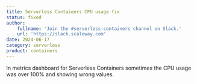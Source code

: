 ```yaml
---
title: Serverless Contaienrs CPU usage fix
status: fixed
author:
    fullname: 'Join the #serverless-containers channel on Slack.'
    url: 'https://slack.scaleway.com'
date: 2024-06-17
category: serverless
product: containers
---
```


In metrics dashboard for Serverless Containers sometimes the CPU usage was over 100% and showing wrong values.

